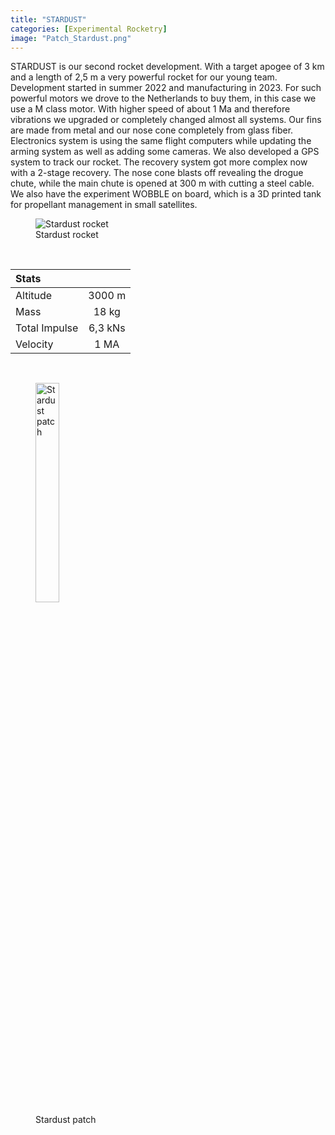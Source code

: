 ---
title: "STARDUST"
categories: [Experimental Rocketry]
image: "Patch_Stardust.png"
---


STARDUST is our second rocket development. With a target apogee of 3 km and a length of 2,5 m a very powerful rocket for our young team. Development started in summer 2022 and manufacturing in 2023.
For such powerful motors we drove to the Netherlands to buy them, in this case we use a M class motor. With higher speed of about 1 Ma and therefore vibrations we upgraded or completely changed almost all systems. 
Our fins are made from metal and our nose cone completely from glass fiber. Electronics system is using the same flight computers while updating the arming system as well as adding some cameras. We also developed a GPS system to track our rocket. 
The recovery system got more complex now with a 2-stage recovery. The nose cone blasts off revealing the drogue chute, while the main chute is opened at 300 m with cutting a steel cable. 
We also have the experiment WOBBLE on board, which is a 3D printed tank for propellant management in small satellites.

![Stardust rocket](Stardust.png)

<br/>

| Stats        |                |
| :---         |     :---:      |
| Altitude     | 3000 m          |
| Mass         | 18 kg          |
| Total Impulse | 6,3 kNs       |
| Velocity     | 1 MA         |
<br/>


![Stardust patch](STARDUST_Logo.png){width=30%}

